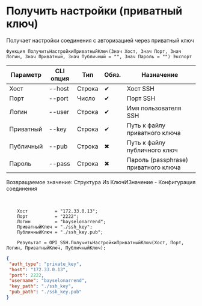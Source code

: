 ﻿---
sidebar_position: 7
description: Получить настройки (приватный ключ) и другие функции для работы с SSH в Открытом пакете интеграций - бесплатной open-source библиотеке интеграций для 1С:Предприятие 8, OneScript и CLI
keywords: [1C, 1С, 1С:Предприятие, 1С:Предприятие 8.3, API, Интеграция, Сервисы, Обмен, OneScript, CLI, SSH]
---


# Получить настройки (приватный ключ)
 Получает настройки соединения с авторизацией через приватный ключ



`Функция ПолучитьНастройкиПриватныйКлюч(Знач Хост, Знач Порт, Знач Логин, Знач Приватный, Знач Публичный = "", Знач Пароль = "") Экспорт`

  | Параметр | CLI опция | Тип | Обяз. | Назначение |
  |-|-|-|-|-|
  | Хост | --host | Строка | &#x2714; | Хост SSH |
  | Порт | --port | Число | &#x2714; | Порт SSH |
  | Логин | --user | Строка | &#x2714; | Имя пользователя SSH |
  | Приватный | --key | Строка | &#x2714; | Путь к файлу приватного ключа |
  | Публичный | --pub | Строка | &#x2716; | Путь к файлу публичного ключ |
  | Пароль | --pass | Строка | &#x2716; | Пароль (passphrase) приватного ключа |

  
  Возвращаемое значение:   Структура Из КлючИЗначение -  Конфигурация соединения

<br/>



```bsl title="Пример использования для 1С:Предприятие/OneScript"
    Хост          = "172.33.0.13";
    Порт          = "2222";
    Логин         = "bayselonarrend";
    ПриватныйКлюч = "./ssh_key";
    ПубличныйКлюч = "./ssh_key.pub";

    Результат = OPI_SSH.ПолучитьНастройкиПриватныйКлюч(Хост, Порт, Логин, ПриватныйКлюч, ПубличныйКлюч);
```
    



```json title="Результат"
{
 "auth_type": "private_key",
 "host": "172.33.0.13",
 "port": 2222,
 "username": "bayselonarrend",
 "key_path": "./ssh_key",
 "pub_path": "./ssh_key.pub"
}
```
